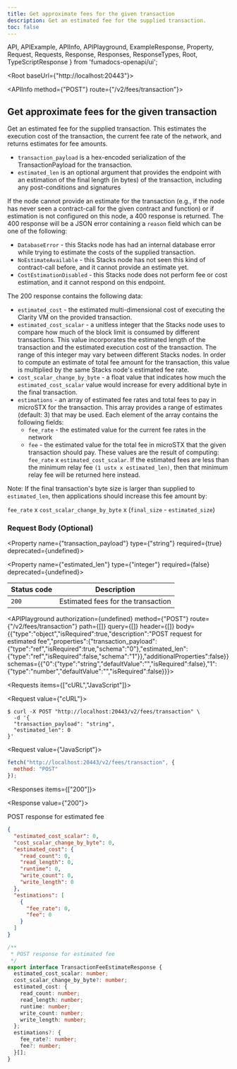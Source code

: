 ```yaml
---
title: Get approximate fees for the given transaction
description: Get an estimated fee for the supplied transaction.
toc: false
---
```


  API,
  APIExample,
  APIInfo,
  APIPlayground,
  ExampleResponse,
  Property,
  Request,
  Requests,
  Response,
  Responses,
  ResponseTypes,
  Root,
  TypeScriptResponse
} from 'fumadocs-openapi/ui';

<Root baseUrl={"http://localhost:20443"}>

<API>

<APIInfo method={"POST"} route={"/v2/fees/transaction"}>

## Get approximate fees for the given transaction

Get an estimated fee for the supplied transaction.  This
estimates the execution cost of the transaction, the current
fee rate of the network, and returns estimates for fee
amounts.

* `transaction_payload` is a hex-encoded serialization of
  the TransactionPayload for the transaction.
* `estimated_len` is an optional argument that provides the
  endpoint with an estimation of the final length (in bytes)
  of the transaction, including any post-conditions and
  signatures

If the node cannot provide an estimate for the transaction
(e.g., if the node has never seen a contract-call for the
given contract and function) or if estimation is not
configured on this node, a 400 response is returned.
The 400 response will be a JSON error containing a `reason`
field which can be one of the following:

* `DatabaseError` - this Stacks node has had an internal
  database error while trying to estimate the costs of the
  supplied transaction.
* `NoEstimateAvailable` - this Stacks node has not seen this
  kind of contract-call before, and it cannot provide an
  estimate yet.
* `CostEstimationDisabled` - this Stacks node does not perform
  fee or cost estimation, and it cannot respond on this
  endpoint.

The 200 response contains the following data:

* `estimated_cost` - the estimated multi-dimensional cost of
  executing the Clarity VM on the provided transaction.
* `estimated_cost_scalar` - a unitless integer that the Stacks
  node uses to compare how much of the block limit is consumed
  by different transactions. This value incorporates the
  estimated length of the transaction and the estimated
  execution cost of the transaction. The range of this integer
  may vary between different Stacks nodes. In order to compute
  an estimate of total fee amount for the transaction, this
  value is multiplied by the same Stacks node's estimated fee
  rate.
* `cost_scalar_change_by_byte` - a float value that indicates how
  much the `estimated_cost_scalar` value would increase for every
  additional byte in the final transaction.
* `estimations` - an array of estimated fee rates and total fees to
  pay in microSTX for the transaction. This array provides a range of
  estimates (default: 3) that may be used. Each element of the array
  contains the following fields:
    * `fee_rate` - the estimated value for the current fee
      rates in the network
    * `fee` - the estimated value for the total fee in
      microSTX that the given transaction should pay. These
      values are the result of computing:
      `fee_rate` x `estimated_cost_scalar`.
      If the estimated fees are less than the minimum relay
      fee `(1 ustx x estimated_len)`, then that minimum relay
      fee will be returned here instead.


Note: If the final transaction's byte size is larger than
supplied to `estimated_len`, then applications should increase
this fee amount by:

  `fee_rate` x `cost_scalar_change_by_byte` x (`final_size` - `estimated_size`)


### Request Body (Optional)

<Property name={"transaction_payload"} type={"string"} required={true} deprecated={undefined}>

</Property>

<Property name={"estimated_len"} type={"integer"} required={false} deprecated={undefined}>

</Property>

| Status code | Description |
| ----------- | ----------- |
| `200` | Estimated fees for the transaction |

<APIPlayground authorization={undefined} method={"POST"} route={"/v2/fees/transaction"} path={[]} query={[]} header={[]} body={{"type":"object","isRequired":true,"description":"POST request for estimated fee","properties":{"transaction_payload":{"type":"ref","isRequired":true,"schema":"0"},"estimated_len":{"type":"ref","isRequired":false,"schema":"1"}},"additionalProperties":false}} schemas={{"0":{"type":"string","defaultValue":"","isRequired":false},"1":{"type":"number","defaultValue":"","isRequired":false}}}>

</APIPlayground>

</APIInfo>

<APIExample>

<Requests items={["cURL","JavaScript"]}>

<Request value={"cURL"}>

```terminal
$ curl -X POST "http://localhost:20443/v2/fees/transaction" \
  -d '{
  "transaction_payload": "string",
  "estimated_len": 0
}'
```

</Request>

<Request value={"JavaScript"}>

```js
fetch("http://localhost:20443/v2/fees/transaction", {
  method: "POST"
});
```

</Request>

</Requests>

<Responses items={["200"]}>

<Response value={"200"}>

POST response for estimated fee

<ResponseTypes>

<ExampleResponse>

```json
{
  "estimated_cost_scalar": 0,
  "cost_scalar_change_by_byte": 0,
  "estimated_cost": {
    "read_count": 0,
    "read_length": 0,
    "runtime": 0,
    "write_count": 0,
    "write_length": 0
  },
  "estimations": [
    {
      "fee_rate": 0,
      "fee": 0
    }
  ]
}
```

</ExampleResponse>

<TypeScriptResponse>

```ts
/**
 * POST response for estimated fee
 */
export interface TransactionFeeEstimateResponse {
  estimated_cost_scalar: number;
  cost_scalar_change_by_byte?: number;
  estimated_cost: {
    read_count: number;
    read_length: number;
    runtime: number;
    write_count: number;
    write_length: number;
  };
  estimations?: {
    fee_rate?: number;
    fee?: number;
  }[];
}
```

</TypeScriptResponse>

</ResponseTypes>

</Response>

</Responses>

</APIExample>

</API>

</Root>

